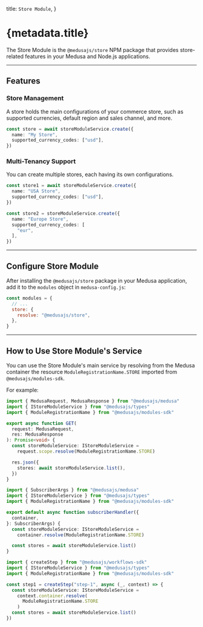 
  title: `Store Module`,
}

# {metadata.title}

The Store Module is the `@medusajs/store` NPM package that provides store-related features in your Medusa and Node.js applications.

---

## Features

### Store Management

A store holds the main configurations of your commerce store, such as supported currencies, default region and sales channel, and more.

```ts
const store = await storeModuleService.create({
  name: "My Store",
  supported_currency_codes: ["usd"],
})
```

### Multi-Tenancy Support

You can create multiple stores, each having its own configurations.

```ts
const store1 = await storeModuleService.create({
  name: "USA Store",
  supported_currency_codes: ["usd"],
})

const store2 = storeModuleService.create({
  name: "Europe Store",
  supported_currency_codes: [
    "eur",
  ],
})
```

---

## Configure Store Module

After installing the `@medusajs/store` package in your Medusa application, add it to the `modules` object in `medusa-config.js`:

```js title="medusa-config.js"
const modules = {
  // ...
  store: {
    resolve: "@medusajs/store",
  },
}
```

---

## How to Use Store Module's Service

You can use the Store Module's main service by resolving from the Medusa container the resource `ModuleRegistrationName.STORE` imported from `@medusajs/modules-sdk`.

For example:

<CodeTabs groupId="resource-type">
  <CodeTab label="API Route" value="api-route">

  ```ts title="src/api/store/custom/route.ts"
  import { MedusaRequest, MedusaResponse } from "@medusajs/medusa"
  import { IStoreModuleService } from "@medusajs/types"
  import { ModuleRegistrationName } from "@medusajs/modules-sdk"

  export async function GET(
    request: MedusaRequest,
    res: MedusaResponse
  ): Promise<void> {
    const storeModuleService: IStoreModuleService =
      request.scope.resolve(ModuleRegistrationName.STORE)

    res.json({
      stores: await storeModuleService.list(),
    })
  }
  ```

  </CodeTab>
  <CodeTab label="Subscriber" value="subscribers">

  ```ts title="src/subscribers/custom-handler.ts"
  import { SubscriberArgs } from "@medusajs/medusa"
  import { IStoreModuleService } from "@medusajs/types"
  import { ModuleRegistrationName } from "@medusajs/modules-sdk"

  export default async function subscriberHandler({
    container,
  }: SubscriberArgs) {
    const storeModuleService: IStoreModuleService =
      container.resolve(ModuleRegistrationName.STORE)

    const stores = await storeModuleService.list()
  }
  ```

  </CodeTab>
  <CodeTab label="Workflow Step" value="workflow-step">

  ```ts title="src/workflows/hello-world/step1.ts"
  import { createStep } from "@medusajs/workflows-sdk"
  import { IStoreModuleService } from "@medusajs/types"
  import { ModuleRegistrationName } from "@medusajs/modules-sdk"

  const step1 = createStep("step-1", async (_, context) => {
    const storeModuleService: IStoreModuleService =
      context.container.resolve(
        ModuleRegistrationName.STORE
      )
    const stores = await storeModuleService.list()
  })
  ```

  </CodeTab>
</CodeTabs>

